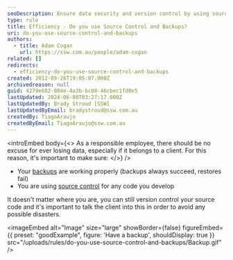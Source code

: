 ```yaml
---
seoDescription: Ensure data security and version control by using source control systems and regular backups to prevent data loss.
type: rule
title: Efficiency - Do you use Source Control and Backups?
uri: do-you-use-source-control-and-backups
authors:
  - title: Adam Cogan
    url: https://ssw.com.au/people/adam-cogan
related: []
redirects:
  - efficiency-do-you-use-source-control-and-backups
created: 2012-09-26T19:05:07.000Z
archivedreason: null
guid: 4279e682-084e-4a3b-bc88-46cbec1fd0e5
lastUpdated: 2024-06-08T03:27:17.000Z
lastUpdatedBy: Brady Stroud [SSW]
lastUpdatedByEmail: bradystroud@ssw.com.au
createdBy: TiagoAraujo
createdByEmail: TiagoAraujo@ssw.com.au
---
```


<introEmbed
  body={<>
As a responsible employee, there should be no excuse for ever losing data, especially if it belongs to a client. For this reason, it's important to make sure:
  </>}
/>
- Your [backups](/rules-to-better-backups) are working properly (backups always succeed, restores fail)
- You are using [source control](/rules-to-better-version-control-with-tfs-aka-source-control) for any code you develop

It doesn't matter where you are, you can still version control your source code and it's important to talk the client into this in order to avoid any possible disasters.

<imageEmbed
  alt="Image"
  size="large"
  showBorder={false}
  figureEmbed={{
    preset: "goodExample",
    figure: 'Have a backup',
    shouldDisplay: true
  }}
  src="/uploads/rules/do-you-use-source-control-and-backups/Backup.gif"
/>
